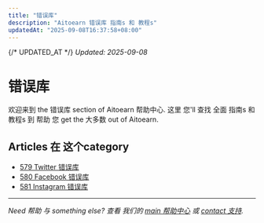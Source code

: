 ```yaml
---
title: "错误库"
description: "Aitoearn 错误库 指南s 和 教程s"
updatedAt: "2025-09-08T16:37:58+08:00"
---
```

{/* UPDATED_AT */}
_Updated: 2025-09-08_

# 错误库

欢迎来到 the 错误库 section of Aitoearn 帮助中心. 这里 您'll 查找 全面 指南s 和 教程s 到 帮助 您 get the 大多数 out of Aitoearn.

## Articles 在 这个category

- [579 Twitter 错误库](579-Twitter-错误-library)
- [580 Facebook 错误库](580-Facebook-错误-library)
- [581 Instagram 错误库](581-Instagram-错误-library)

---

*Need 帮助 与 something else? 查看 我们的 [main 帮助中心](/en/帮助-中心) 或 [contact 支持](mailto:hello@aitoearn.com).*
